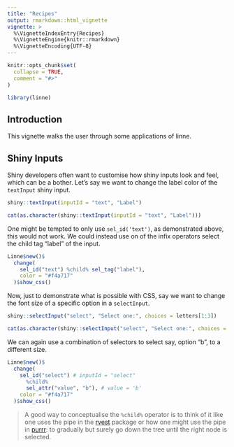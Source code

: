 ```yaml
---
title: "Recipes"
output: rmarkdown::html_vignette
vignette: >
  %\VignetteIndexEntry{Recipes}
  %\VignetteEngine{knitr::rmarkdown}
  %\VignetteEncoding{UTF-8}
---
```


```r
knitr::opts_chunk$set(
  collapse = TRUE,
  comment = "#>"
)

library(linne)
```

## Introduction

This vignette walks the user through some applications of linne.

## Shiny Inputs

Shiny developers often want to customise how shiny inputs look and feel, which can be a bother. Let's say we want to change the label color of the `textInput` shiny input.

```r
shiny::textInput(inputId = "text", "Label") 
```

```r
cat(as.character(shiny::textInput(inputId = "text", "Label")))
```

One might be tempted to only use `sel_id('text')`, as demonstrated above, this would not work. We could instead use on of the infix operators select the child tag "label" of the input.

```r
Linne$new()$
  change(
    sel_id("text") %child% sel_tag("label"),
    color = "#f4a717"
  )$show_css()
```

Now, just to demonstrate what is possible with CSS, say we want to change the font size of a specific option in a `selectInput`.

```r
shiny::selectInput("select", "Select one:", choices = letters[1:3]) 
```

```r
cat(as.character(shiny::selectInput("select", "Select one:", choices = letters[1:3])))
```

We can again use a combination of selectors to select say, option "b", to a different size.

```r
Linne$new()$
  change(
    sel_id("select") # inputId = "select"
      %child% 
      sel_attr("value", "b"), # value = 'b'
    color = "#f4a717"
  )$show_css()
```

> A good way to conceptualise the `%child%` operator is to think of it like one uses the pipe in the [rvest](https://github.com/tidyverse/rvest) package or how one might use the pipe in [purrr](https://github.com/tidyverse/purrr): to gradually but surely go down the tree until the right node is selected.
